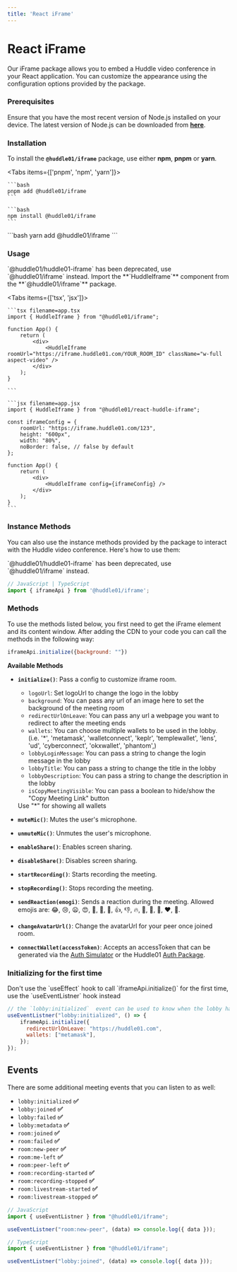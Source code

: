 ```yaml
---
title: 'React iFrame'
---
```



# React iFrame

Our iFrame package allows you to embed a Huddle video conference in your React application. You can customize the appearance using the configuration options provided by the package.

### **Prerequisites**

Ensure that you have the most recent version of Node.js installed on your device. The latest version of Node.js can be downloaded from **[here](https://nodejs.org/en/download/)**.

### **Installation**

To install the **`@huddle01/iframe`** package, use either **npm**, **pnpm** or **yarn**.

<Tabs items={['pnpm', 'npm', 'yarn']}>
  <Tab>

    ```bash
    pnpm add @huddle01/iframe
    ```

  </Tab>
  <Tab>
    
    ```bash
    npm install @huddle01/iframe
    ```

  </Tab>
  <Tab>
    ```bash
    yarn add @huddle01/iframe
    ```

  </Tab>
</Tabs>

### Usage
<Callout emoji="⚠️">
   `@huddle01/huddle01-iframe` has been deprecated, use `@huddle01/iframe` instead.
</Callout>
Import the **`HuddleIframe`** component from the **`@huddle01/iframe`** package.

<Tabs items={['tsx', 'jsx']}>
  <Tab>

    ```tsx filename=app.tsx
    import { HuddleIframe } from "@huddle01/iframe";
  
    function App() {
        return (
            <div>
                <HuddleIframe roomUrl="https://iframe.huddle01.com/YOUR_ROOM_ID" className="w-full aspect-video" />
            </div>
        );
    }

    ```

  </Tab>
  <Tab>

    ```jsx filename=app.jsx
    import { HuddleIframe } from "@huddle01/react-huddle-iframe";

    const iframeConfig = {
        roomUrl: "https://iframe.huddle01.com/123",
        height: "600px",
        width: "80%",
        noBorder: false, // false by default
    };

    function App() {
        return (
            <div>
                <HuddleIframe config={iframeConfig} />
            </div>
        );
    }
    ```

  </Tab>

</Tabs>

### **Instance Methods**

You can also use the instance methods provided by the package to interact with the Huddle video conference. Here's how to use them:

<Callout emoji="⚠️">
   `@huddle01/huddle01-iframe` has been deprecated, use `@huddle01/iframe` instead.
</Callout>

```jsx
// JavaScript | TypeScript
import { iframeApi } from '@huddle01/iframe';
```

### **Methods**

To use the methods listed below, you first need to get the iFrame element and its content window. After adding the CDN to your code you can call the methods in the following way: 

```jsx
iframeApi.initialize({background: ""})
```

**Available Methods**

- **`initialize()`**: Pass a config to customize iframe room.
  - `logoUrl`: Set logoUrl to change the logo in the lobby
  - `background`: You can pass any url of an image here to set the background of the meeting room
  - `redirectUrlOnLeave`: You can pass any url a webpage you want to redirect to after the meeting ends
  - `wallets`: You can choose multiple wallets to be used in the lobby. (i.e. '*',
        'metamask',
        'walletconnect',
        'keplr',
        'templewallet',
        'lens',
        'ud',
        'cyberconnect',
        'okxwallet',
        'phantom',)
  - `lobbyLoginMessage`: You can pass a string to change the login message in the lobby
  - `lobbyTitle`: You can pass a string to change the title in the lobby
  - `lobbyDescription`: You can pass a string to change the description in the lobby
  - `isCopyMeetingVisible`: You can pass a boolean to hide/show the "Copy Meeting Link" button
  

  <Callout emoji="⚠️">
    Use "*" for showing all wallets 
  </Callout>
- **`muteMic()`**: Mutes the user's microphone.
- **`unmuteMic()`**: Unmutes the user's microphone.
- **`enableShare()`**: Enables screen sharing.
- **`disableShare()`**: Disables screen sharing.
- **`startRecording()`**: Starts recording the meeting.
- **`stopRecording()`**: Stops recording the meeting.
- **`sendReaction(emogi)`**: Sends a reaction during the meeting. Allowed emojis are: 😂, 😢, 😦, 😍, 🤔, 👀, 🙌, 👍, 👎, 🔥, 🍻, 🚀, 🎉, ❤️, 💯.
- **`changeAvatarUrl()`**: Change the avatarUrl for your peer once joined room.
- **`connectWallet(accessToken)`**: Accepts an accessToken that can be generated via the [Auth Simulator](https://auth-simulator.vercel.app/) or the Huddle01 [Auth Package](https://www.npmjs.com/package/@huddle01/auth).



### **Initializing for the first time**
<Callout emoji="⚠️">
   Don't use the `useEffect` hook to call `iframeApi.initialize()` for the first time, use the `useEventListner` hook instead
</Callout>

```jsx
// the `lobby:initialized`  event can be used to know when the lobby has been loaded 
useEventListner("lobby:initialized", () => {
    iframeApi.initialize({
      redirectUrlOnLeave: "https://huddle01.com",
      wallets: ["metamask"],
    });
});
```


## **Events**

There are some additional meeting events that you can listen to as well:

- `lobby:initialized` **✅**
- `lobby:joined` **✅**
- `lobby:failed` **✅**
- `lobby:metadata` **✅**
- `room:joined` **✅**
- `room:failed` **✅**
- `room:new-peer` **✅**
- `room:me-left` **✅**
- `room:peer-left` **✅**
- `room:recording-started` **✅**
- `room:recording-stopped` **✅**
- `room:livestream-started` **✅**
- `room:livestream-stopped` **✅**

```jsx
// JavaScript
import { useEventListner } from "@huddle01/iframe";

useEventListner("room:new-peer", (data) => console.log({ data }));

// TypeScript
import { useEventListner } from "@huddle01/iframe";

useEventListner("lobby:joined", (data) => console.log({ data }));
```
